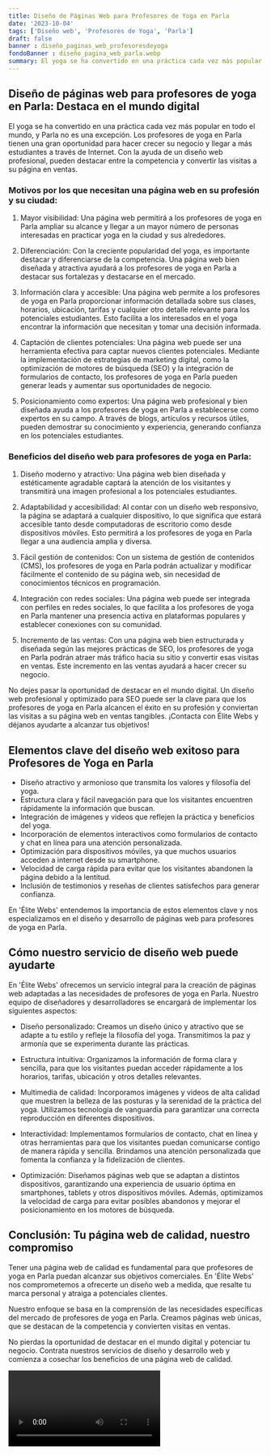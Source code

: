 ```yaml
---
title: Diseño de Páginas Web para Profesores de Yoga en Parla
date: '2023-10-04'
tags: ['Diseño web', 'Profesores de Yoga', 'Parla']
draft: false
banner : diseño_paginas_web_profesoresdeyoga
fondoBanner : diseño_pagina_web_parla.webp
summary: El yoga se ha convertido en una práctica cada vez más popular en todo el mundo, y Parla no es una excepción. Los profesores de yoga en Parla tienen una gran oportunidad para hacer crecer su negocio y llegar a más estudiantes a través de Internet. Con la ayuda de un diseño web profesional, pueden destacar entre la competencia y convertir las visitas a su página en ventas. 
---
```


## Diseño de páginas web para profesores de yoga en Parla: Destaca en el mundo digital

El yoga se ha convertido en una práctica cada vez más popular en todo el mundo, y Parla no es una excepción. Los profesores de yoga en Parla tienen una gran oportunidad para hacer crecer su negocio y llegar a más estudiantes a través de Internet. Con la ayuda de un diseño web profesional, pueden destacar entre la competencia y convertir las visitas a su página en ventas. 

### Motivos por los que necesitan una página web en su profesión y su ciudad:

1. Mayor visibilidad: Una página web permitirá a los profesores de yoga en Parla ampliar su alcance y llegar a un mayor número de personas interesadas en practicar yoga en la ciudad y sus alrededores.

2. Diferenciación: Con la creciente popularidad del yoga, es importante destacar y diferenciarse de la competencia. Una página web bien diseñada y atractiva ayudará a los profesores de yoga en Parla a destacar sus fortalezas y destacarse en el mercado.

3. Información clara y accesible: Una página web permite a los profesores de yoga en Parla proporcionar información detallada sobre sus clases, horarios, ubicación, tarifas y cualquier otro detalle relevante para los potenciales estudiantes. Esto facilita a los interesados en el yoga encontrar la información que necesitan y tomar una decisión informada.

4. Captación de clientes potenciales: Una página web puede ser una herramienta efectiva para captar nuevos clientes potenciales. Mediante la implementación de estrategias de marketing digital, como la optimización de motores de búsqueda (SEO) y la integración de formularios de contacto, los profesores de yoga en Parla pueden generar leads y aumentar sus oportunidades de negocio.

5. Posicionamiento como expertos: Una página web profesional y bien diseñada ayuda a los profesores de yoga en Parla a establecerse como expertos en su campo. A través de blogs, artículos y recursos útiles, pueden demostrar su conocimiento y experiencia, generando confianza en los potenciales estudiantes.

### Beneficios del diseño web para profesores de yoga en Parla:

1. Diseño moderno y atractivo: Una página web bien diseñada y estéticamente agradable captará la atención de los visitantes y transmitirá una imagen profesional a los potenciales estudiantes.

2. Adaptabilidad y accesibilidad: Al contar con un diseño web responsivo, la página se adaptará a cualquier dispositivo, lo que significa que estará accesible tanto desde computadoras de escritorio como desde dispositivos móviles. Esto permitirá a los profesores de yoga en Parla llegar a una audiencia amplia y diversa.

3. Fácil gestión de contenidos: Con un sistema de gestión de contenidos (CMS), los profesores de yoga en Parla podrán actualizar y modificar fácilmente el contenido de su página web, sin necesidad de conocimientos técnicos en programación.

4. Integración con redes sociales: Una página web puede ser integrada con perfiles en redes sociales, lo que facilita a los profesores de yoga en Parla mantener una presencia activa en plataformas populares y establecer conexiones con su comunidad.

5. Incremento de las ventas: Con una página web bien estructurada y diseñada según las mejores prácticas de SEO, los profesores de yoga en Parla podrán atraer más tráfico hacia su sitio y convertir esas visitas en ventas. Este incremento en las ventas ayudará a hacer crecer su negocio.

No dejes pasar la oportunidad de destacar en el mundo digital. Un diseño web profesional y optimizado para SEO puede ser la clave para que los profesores de yoga en Parla alcancen el éxito en su profesión y conviertan las visitas a su página web en ventas tangibles. ¡Contacta con Élite Webs y déjanos ayudarte a alcanzar tus objetivos!

<GifSeo />

<Cta />

## Elementos clave del diseño web exitoso para Profesores de Yoga en Parla

- Diseño atractivo y armonioso que transmita los valores y filosofía del yoga.
- Estructura clara y fácil navegación para que los visitantes encuentren rápidamente la información que buscan.
- Integración de imágenes y videos que reflejen la práctica y beneficios del yoga.
- Incorporación de elementos interactivos como formularios de contacto y chat en línea para una atención personalizada.
- Optimización para dispositivos móviles, ya que muchos usuarios acceden a internet desde su smartphone.
- Velocidad de carga rápida para evitar que los visitantes abandonen la página debido a la lentitud.
- Inclusión de testimonios y reseñas de clientes satisfechos para generar confianza.

En 'Élite Webs' entendemos la importancia de estos elementos clave y nos especializamos en el diseño y desarrollo de páginas web para profesores de yoga en Parla.

## Cómo nuestro servicio de diseño web puede ayudarte

En 'Élite Webs' ofrecemos un servicio integral para la creación de páginas web adaptadas a las necesidades de profesores de yoga en Parla. Nuestro equipo de diseñadores y desarrolladores se encargará de implementar los siguientes aspectos:

- Diseño personalizado: Creamos un diseño único y atractivo que se adapte a tu estilo y refleje la filosofía del yoga. Transmitimos la paz y armonía que se experimenta durante las prácticas.

- Estructura intuitiva: Organizamos la información de forma clara y sencilla, para que los visitantes puedan acceder rápidamente a los horarios, tarifas, ubicación y otros detalles relevantes.

- Multimedia de calidad: Incorporamos imágenes y videos de alta calidad que muestren la belleza de las posturas y la serenidad de la práctica del yoga. Utilizamos tecnología de vanguardia para garantizar una correcta reproducción en diferentes dispositivos.

- Interactividad: Implementamos formularios de contacto, chat en línea y otras herramientas para que los visitantes puedan comunicarse contigo de manera rápida y sencilla. Brindamos una atención personalizada que fomenta la confianza y la fidelización de clientes.

- Optimización: Diseñamos páginas web que se adaptan a distintos dispositivos, garantizando una experiencia de usuario óptima en smartphones, tablets y otros dispositivos móviles. Además, optimizamos la velocidad de carga para evitar posibles abandonos y mejorar el posicionamiento en los motores de búsqueda.

## Conclusión: Tu página web de calidad, nuestro compromiso

Tener una página web de calidad es fundamental para que profesores de yoga en Parla puedan alcanzar sus objetivos comerciales. En 'Élite Webs' nos comprometemos a ofrecerte un diseño web a medida, que resalte tu marca personal y atraiga a potenciales clientes.

Nuestro enfoque se basa en la comprensión de las necesidades específicas del mercado de profesores de yoga en Parla. Creamos páginas web únicas, que se destacan de la competencia y convierten visitas en ventas.

No pierdas la oportunidad de destacar en el mundo digital y potenciar tu negocio. Contrata nuestros servicios de diseño y desarrollo web y comienza a cosechar los beneficios de una página web de calidad.

<Video />

<CtaBot job='Profesores de Yoga' city='Parla'/>

<Gmaps query='Parla+españa+maps' />